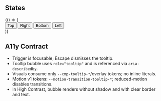 
<Meta of={TooltipStories} />

## States

<Canvas>
  <Story
    name="States"
    parameters={{ chromatic: { disableSnapshot: false }, vrt: { tags: ['vrt-critical'] } }}
    tags={['vrt-critical']}
  >
    {() => (
      <div style={{ display: 'grid', gap: '1.25rem', width: 'min(34rem, 100%)' }}>
        <div style={{ display: 'flex', gap: '1rem', flexWrap: 'wrap' }}>
          <Tooltip content="Top tooltip" side="top">
            <button type="button">Top</button>
          </Tooltip>
          <Tooltip content="Right tooltip" side="right">
            <button type="button">Right</button>
          </Tooltip>
          <Tooltip content="Bottom tooltip" side="bottom">
            <button type="button">Bottom</button>
          </Tooltip>
          <Tooltip content="Left tooltip" side="left">
            <button type="button">Left</button>
          </Tooltip>
        </div>
      </div>
    )}
  </Story>
  </Canvas>

## A11y Contract

- Trigger is focusable; Escape dismisses the tooltip.
- Tooltip bubble uses `role="tooltip"` and is referenced via `aria-describedby`.
- Visuals consume only `--cmp-tooltip-*`/overlay tokens; no inline literals.
- Motion v1 tokens: `--motion-transition-tooltip-*`; reduced-motion disables transitions.
- In High Contrast, bubble renders without shadow and with clear border and text.

